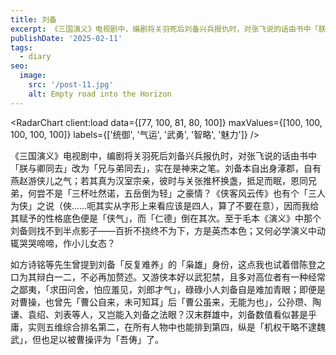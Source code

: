 ```yaml
---
title: 刘备
excerpt: 《三国演义》电视剧中，编剧将关羽死后刘备兴兵报仇时，对张飞说的话由书中「朕与卿同去」改为「兄与弟同去」，实在是神来之笔。
publishDate: '2025-02-11'
tags:
  - diary
seo:
  image:
    src: '/post-11.jpg'
    alt: Empty road into the Horizon
---
```



<RadarChart client:load data={[77, 100, 81, 80, 100]} maxValues={[100, 100, 100, 100, 100]} labels={['统御', '气运', '武勇', '智略', '魅力']} />

《三国演义》电视剧中，编剧将关羽死后刘备兴兵报仇时，对张飞说的话由书中「朕与卿同去」改为「兄与弟同去」，实在是神来之笔。刘备本自出身涿郡，自有燕赵游侠儿之气；若其真为汉室宗亲，彼时与关张推杯换盏，抵足而眠，恩同兄弟，何尝不是「三杯吐然诺，五岳倒为轻」之豪情？《侠客风云传》也有个「三人为侠」之说（俠……呃其实从字形上来看应该是四人，算了不要在意），因而我给其赋予的性格底色便是「侠气」，而「仁德」倒在其次。至于毛本《演义》中那个刘备则找不到半点影子——百折不挠终不为下，方是英杰本色；又何必学演义中动辄哭哭啼啼，作小儿女态？

如方诗铭等先生曾提到刘备「反复难养」的「枭雄」身份，这点我也试着借陈登之口为其辩白一二，不必再加赘述。又游侠本好以武犯禁，且多对高位者有一种经常之鄙夷，「求田问舍，怕应羞见，刘郎才气」，碌碌小人刘备自是难加青眼；即便是对曹操，也曾先「曹公自来，未可知耳」后「曹公虽来，无能为也」，公孙瓒、陶谦、袁绍、刘表等人，又岂能入刘备之法眼？汉末群雄中，刘备数值看似甚是乎庸，实则五维综合排名第二，在所有人物中也能排到第四，纵是「机权干略不逮魏武」，但也足以被曹操评为「吾俦」了。
